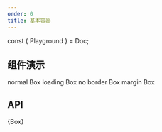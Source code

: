 ```yaml
---
order: 0
title: 基本容器
---
```


const { Playground } = Doc;

## 组件演示  

<Playground> 
    <Box 
        style={{ background: '#fff' }} 
        data={{
            a: 1,
            b: 2
        }}
    >normal Box</Box>  
</Playground>  

<Playground> 
    <Box style={{ background: '#fff' }} loading={true}>loading Box</Box>  
</Playground>

<Playground> 
    <Box style={{ background: '#fff' }} bordered={false}>no border Box</Box> 
</Playground>

<Playground> 
    <Box style={{ background: '#fff' }} margin={true}>margin Box</Box>   
</Playground>

## API


<Doc>{Box}</Doc>
